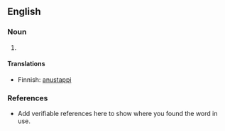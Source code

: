 ==English==

===Noun===
{{en-noun}}

# {{A sex toy which is inserted into the rectum and held in place by the sphincter}}

====Translations====
{{trans-top}}
* Finnish: [[anustappi]] {{n}}

===References===
*Add verifiable references here to show where you found the word in use.